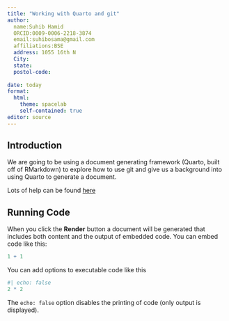 ```yaml
---
title: "Working with Quarto and git"
author: 
  name:Suhib Hamid
  ORCID:0009-0006-2218-3874
  email:suhibosama@gmail.com
  affiliations:BSE
  address: 1055 16th N
  City:
  state:
  postol-code:
 
date: today
format: 
  html:
    theme: spacelab
    self-contained: true
editor: source
---
```


## Introduction

We are going to be using a document generating framework (Quarto, built off of RMarkdown) to explore how to use git and give us a background into using Quarto to generate a document.  

Lots of help can be found [here](https://quarto.org/docs/guide/)


## Running Code

When you click the **Render** button a document will be generated that includes both content and the output of embedded code. You can embed code like this:

```r
1 + 1
```

You can add options to executable code like this

```r
#| echo: false
2 * 2
```

The `echo: false` option disables the printing of code (only output is displayed).
